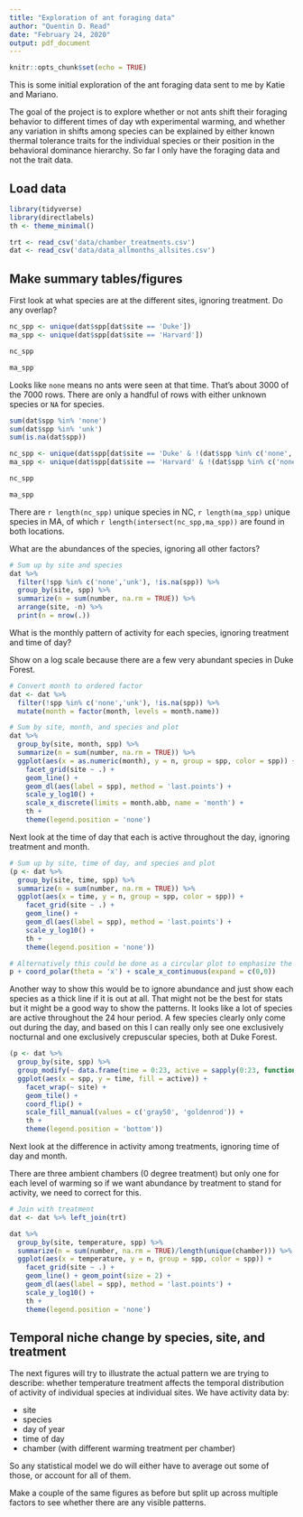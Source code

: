 ```yaml
---
title: "Exploration of ant foraging data"
author: "Quentin D. Read"
date: "February 24, 2020"
output: pdf_document
---
```


```r
knitr::opts_chunk$set(echo = TRUE)
```

This is some initial exploration of the ant foraging data sent to me by Katie and Mariano.

The goal of the project is to explore whether or not ants shift their foraging behavior to different times of day wth experimental warming, and whether any variation in shifts among species can be explained by either known thermal tolerance traits for the individual species or their position in the behavioral dominance hierarchy. So far I only have the foraging data and not the trait data.

## Load data

```r
library(tidyverse)
library(directlabels)
th <- theme_minimal()

trt <- read_csv('data/chamber_treatments.csv')
dat <- read_csv('data/data_allmonths_allsites.csv')
```

## Make summary tables/figures

First look at what species are at the different sites, ignoring treatment. Do any overlap?

```r

nc_spp <- unique(dat$spp[dat$site == 'Duke'])
ma_spp <- unique(dat$spp[dat$site == 'Harvard'])

nc_spp

ma_spp

```

Looks like `none` means no ants were seen at that time. That's about 3000 of the 7000 rows. There are only a handful of rows with either unknown species or `NA` for species.

```r

sum(dat$spp %in% 'none')
sum(dat$spp %in% 'unk')
sum(is.na(dat$spp))

nc_spp <- unique(dat$spp[dat$site == 'Duke' & !(dat$spp %in% c('none','unk') | is.na(dat$spp))])
ma_spp <- unique(dat$spp[dat$site == 'Harvard' & !(dat$spp %in% c('none','unk') | is.na(dat$spp))])

nc_spp

ma_spp

```


There are `r length(nc_spp)` unique species in NC, `r length(ma_spp)` unique species in MA, of which `r length(intersect(nc_spp,ma_spp))` are found in both locations. 

What are the abundances of the species, ignoring all other factors?

```r

# Sum up by site and species
dat %>%
  filter(!spp %in% c('none','unk'), !is.na(spp)) %>%
  group_by(site, spp) %>%
  summarize(n = sum(number, na.rm = TRUE)) %>%
  arrange(site, -n) %>%
  print(n = nrow(.))


```

What is the monthly pattern of activity for each species, ignoring treatment and time of day?

Show on a log scale because there are a few very abundant species in Duke Forest.

```r

# Convert month to ordered factor
dat <- dat %>%
  filter(!spp %in% c('none','unk'), !is.na(spp)) %>%
  mutate(month = factor(month, levels = month.name))

# Sum by site, month, and species and plot
dat %>%
  group_by(site, month, spp) %>%
  summarize(n = sum(number, na.rm = TRUE)) %>%
  ggplot(aes(x = as.numeric(month), y = n, group = spp, color = spp)) +
    facet_grid(site ~ .) +
    geom_line() +
    geom_dl(aes(label = spp), method = 'last.points') +
    scale_y_log10() +
    scale_x_discrete(limits = month.abb, name = 'month') +
    th +
    theme(legend.position = 'none')

```


Next look at the time of day that each is active throughout the day, ignoring treatment and month.

```r

# Sum up by site, time of day, and species and plot
(p <- dat %>%
  group_by(site, time, spp) %>%
  summarize(n = sum(number, na.rm = TRUE)) %>%
  ggplot(aes(x = time, y = n, group = spp, color = spp)) +
    facet_grid(site ~ .) +
    geom_line() +
    geom_dl(aes(label = spp), method = 'last.points') +
    scale_y_log10() +
    th +
    theme(legend.position = 'none'))

# Alternatively this could be done as a circular plot to emphasize the circularity of the data
p + coord_polar(theta = 'x') + scale_x_continuous(expand = c(0,0))


```

Another way to show this would be to ignore abundance and just show each species as a thick line if it is out at all. That might not be the best for stats but it might be a good way to show the patterns. It looks like a lot of species are active throughout the 24 hour period. A few species clearly only come out during the day, and based on this I can really only see one exclusively nocturnal and one exclusively crepuscular species, both at Duke Forest.

```r
(p <- dat %>%
  group_by(site, spp) %>%
  group_modify(~ data.frame(time = 0:23, active = sapply(0:23, function(hr) any(hr %in% .$time)))) %>%
  ggplot(aes(x = spp, y = time, fill = active)) +
    facet_wrap(~ site) +
    geom_tile() +
    coord_flip() +
    scale_fill_manual(values = c('gray50', 'goldenrod')) +
    th +
    theme(legend.position = 'bottom'))

```


Next look at the difference in activity among treatments, ignoring time of day and month.

There are three ambient chambers (0 degree treatment) but only one for each level of warming so if we want abundance by treatment to stand for activity, we need to correct for this.

```r

# Join with treatment
dat <- dat %>% left_join(trt)

dat %>%
  group_by(site, temperature, spp) %>%
  summarize(n = sum(number, na.rm = TRUE)/length(unique(chamber))) %>% # Should correct for 3 ambient chambers
  ggplot(aes(x = temperature, y = n, group = spp, color = spp)) +
    facet_grid(site ~ .) +
    geom_line() + geom_point(size = 2) +
    geom_dl(aes(label = spp), method = 'last.points') +
    scale_y_log10() +
    th +
    theme(legend.position = 'none')

```


## Temporal niche change by species, site, and treatment

The next figures will try to illustrate the actual pattern we are trying to describe: whether temperature treatment affects the temporal distribution of activity of individual species at individual sites. We have activity data by:

* site
* species
* day of year
* time of day
* chamber (with different warming treatment per chamber)

So any statistical model we do will either have to average out some of those, or account for all of them.

Make a couple of the same figures as before but split up across multiple factors to see whether there are any visible patterns.

